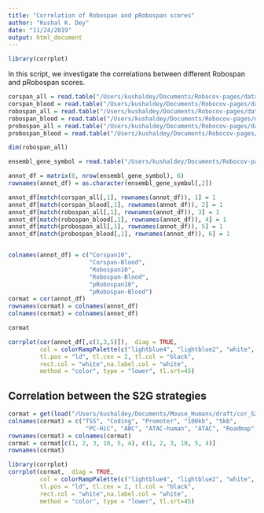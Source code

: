 ```yaml
---
title: "Correlation of Robospan and pRobospan scores"
author: "Kushal K. Dey"
date: "11/24/2019"
output: html_document
---
```


```r
library(corrplot)
```

In this script, we investigate the correlations between different Robospan and pRobospan scores.

```r
corspan_all = read.table("/Users/kushaldey/Documents/Robocov-pages/data/Gene_Scores/Corspan_mean.txt")
corspan_blood = read.table("/Users/kushaldey/Documents/Robocov-pages/data/Gene_Scores/Corspan_Mean_Blood.txt")
robospan_all = read.table("/Users/kushaldey/Documents/Robocov-pages/data/Gene_Scores/Robospan_mean.txt")
robospan_blood = read.table("/Users/kushaldey/Documents/Robocov-pages/data/Gene_Scores/Robospan_Mean_Blood.txt")
probospan_all = read.table("/Users/kushaldey/Documents/Robocov-pages/data/Gene_Scores/pRobospan_mean.txt")
probospan_blood = read.table("/Users/kushaldey/Documents/Robocov-pages/data/Gene_Scores/pRobospan_Mean_Blood.txt")
```


```r
dim(robospan_all)
```

```r
ensembl_gene_symbol = read.table("/Users/kushaldey/Documents/Robocov-pages/data/Gene_Scores/ensembl_and_hgnc_symbols.txt")

annot_df = matrix(0, nrow(ensembl_gene_symbol), 6)
rownames(annot_df) = as.character(ensembl_gene_symbol[,2])

annot_df[match(corspan_all[,1], rownames(annot_df)), 1] = 1
annot_df[match(corspan_blood[,1], rownames(annot_df)), 2] = 1
annot_df[match(robospan_all[,1], rownames(annot_df)), 3] = 1
annot_df[match(robospan_blood[,1], rownames(annot_df)), 4] = 1
annot_df[match(probospan_all[,1], rownames(annot_df)), 5] = 1
annot_df[match(probospan_blood[,1], rownames(annot_df)), 6] = 1


colnames(annot_df) = c("Corspan10",
                       "Corspan-Blood",
                       "Robospan10",
                       "Robospan-Blood",
                       "pRobospan10",
                       "pRobospan-Blood")
cormat = cor(annot_df)
rownames(cormat) = colnames(annot_df)
colnames(cormat) = colnames(annot_df)

cormat

```

```r
corrplot(cor(annot_df[,c(1,3,5)]),  diag = TRUE,
         col = colorRampPalette(c("lightblue4", "lightblue2", "white", "indianred1", "indianred3"))(200),
         tl.pos = "ld", tl.cex = 2, tl.col = "black",
         rect.col = "white",na.label.col = "white",
         method = "color", type = "lower", tl.srt=45)
```

## Correlation between the S2G strategies 

```r
cormat = get(load("/Users/kushaldey/Documents/Mouse_Humans/draft/cor_S2G.rda"))
colnames(cormat) = c("TSS", "Coding", "Promoter", "100kb", "5kb",
                      "PC-HiC", "ABC", "ATAC-human", "ATAC", "Roadmap", "eQTL")
rownames(cormat) = colnames(cormat)
cormat = cormat[c(1, 2, 3, 10, 5, 4), c(1, 2, 3, 10, 5, 4)]
rownames(cormat)
```


```r
library(corrplot)
corrplot(cormat,  diag = TRUE,
         col = colorRampPalette(c("lightblue4", "lightblue2", "white", "indianred1", "indianred3"))(200),
         tl.pos = "ld", tl.cex = 2, tl.col = "black",
         rect.col = "white",na.label.col = "white",
         method = "color", type = "lower", tl.srt=45)

```
